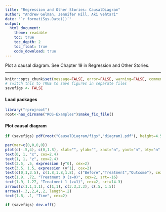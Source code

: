 ```yaml
---
title: "Regression and Other Stories: CausalDiagram"
author: "Andrew Gelman, Jennifer Hill, Aki Vehtari"
date: "`r format(Sys.Date())`"
output:
  html_document:
    theme: readable
    toc: true
    toc_depth: 2
    toc_float: true
    code_download: true
---
```

Plot a causal diagram. See Chapter 19 in Regression and Other
Stories.

-------------


```r
knitr::opts_chunk$set(message=FALSE, error=FALSE, warning=FALSE, comment=NA)
# switch this to TRUE to save figures in separate files
savefigs <- FALSE
```

#### Load packages

```r
library("rprojroot")
root<-has_dirname("ROS-Examples")$make_fix_file()
```

#### Plot causal diagram

```r
if (savefigs) pdf(root("CausalDiagram/figs","diagram1.pdf"), height=4.5, width=10)
```
```r
par(mar=c(0,0,0,0))
plot(c(-.5,4), c(0,1.8), xlab="", ylab="", xaxt="n", yaxt="n", bty="n", type="n")
text(0, 1, "x", cex=2.4)
text(1, 1, "z", cex=2.4)
text(3.5, .5, expression (y^0), cex=2)
text(3.5, 1.5, expression (y^1), cex=2)
text(c(0,1,3.5), c(1.8,1.8,1.8), c("Before","Treatment","Outcome"), cex=2)
text(1.9, .72, "Treatment 0 (z=0)", cex=2, srt=-16)
text(1.9, 1.27, "Treatment 1 (z=1)", cex=2, srt=14.3)
arrows(c(1.1,1.1), c(1,1), c(3.3,3.3), c(.5, 1.5))
arrows(-.3,.2,4,.2, length=.2)
text(1.8, .1, "Time", cex=2)
```
```r
if (savefigs) dev.off()
```

